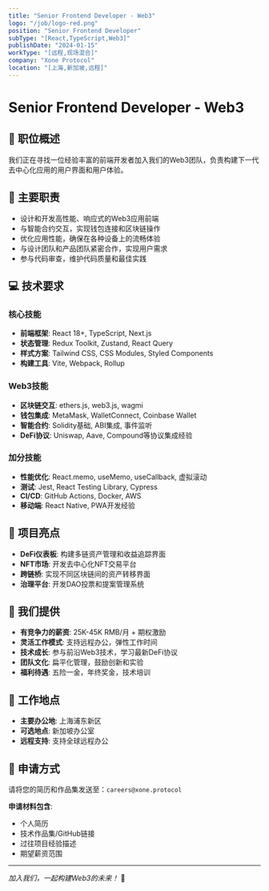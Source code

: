 ```yaml
---
title: "Senior Frontend Developer - Web3"
logo: "/job/logo-red.png"
position: "Senior Frontend Developer"
subType: "[React,TypeScript,Web3]"
publishDate: "2024-01-15"
workType: "[远程,现场混合]"
company: "Xone Protocol"
location: "[上海,新加坡,远程]"
---
```


# Senior Frontend Developer - Web3

## 🚀 职位概述

我们正在寻找一位经验丰富的前端开发者加入我们的Web3团队，负责构建下一代去中心化应用的用户界面和用户体验。

## 🎯 主要职责

- 设计和开发高性能、响应式的Web3应用前端
- 与智能合约交互，实现钱包连接和区块链操作
- 优化应用性能，确保在各种设备上的流畅体验
- 与设计团队和产品团队紧密合作，实现用户需求
- 参与代码审查，维护代码质量和最佳实践

## 💻 技术要求

### 核心技能
- **前端框架**: React 18+, TypeScript, Next.js
- **状态管理**: Redux Toolkit, Zustand, React Query
- **样式方案**: Tailwind CSS, CSS Modules, Styled Components
- **构建工具**: Vite, Webpack, Rollup

### Web3技能
- **区块链交互**: ethers.js, web3.js, wagmi
- **钱包集成**: MetaMask, WalletConnect, Coinbase Wallet
- **智能合约**: Solidity基础, ABI集成, 事件监听
- **DeFi协议**: Uniswap, Aave, Compound等协议集成经验

### 加分技能
- **性能优化**: React.memo, useMemo, useCallback, 虚拟滚动
- **测试**: Jest, React Testing Library, Cypress
- **CI/CD**: GitHub Actions, Docker, AWS
- **移动端**: React Native, PWA开发经验

## 🎨 项目亮点

- **DeFi仪表板**: 构建多链资产管理和收益追踪界面
- **NFT市场**: 开发去中心化NFT交易平台
- **跨链桥**: 实现不同区块链间的资产转移界面
- **治理平台**: 开发DAO投票和提案管理系统

## 🌟 我们提供

- **有竞争力的薪资**: 25K-45K RMB/月 + 期权激励
- **灵活工作模式**: 支持远程办公，弹性工作时间
- **技术成长**: 参与前沿Web3技术，学习最新DeFi协议
- **团队文化**: 扁平化管理，鼓励创新和实验
- **福利待遇**: 五险一金，年终奖金，技术培训

## 📍 工作地点

- **主要办公地**: 上海浦东新区
- **可选地点**: 新加坡办公室
- **远程支持**: 支持全球远程办公

## 🔗 申请方式

请将您的简历和作品集发送至：`careers@xone.protocol`

**申请材料包含**:
- 个人简历
- 技术作品集/GitHub链接
- 过往项目经验描述
- 期望薪资范围

---

*加入我们，一起构建Web3的未来！* 🚀
